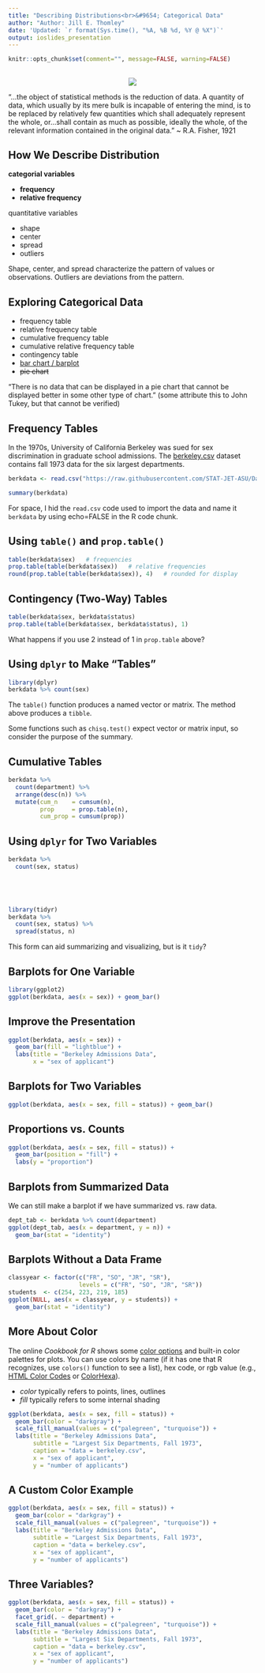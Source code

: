 ```yaml
---
title: "Describing Distributions<br>&#9654; Categorical Data"
author: "Author: Jill E. Thomley"
date: 'Updated: `r format(Sys.time(), "%A, %B %d, %Y @ %X")`'
output: ioslides_presentation
---
```


```r
knitr::opts_chunk$set(comment="", message=FALSE, warning=FALSE)
```

## 

<p style="text-align: center;">![](http://www-history.mcs.st-andrews.ac.uk/BigPictures/Fisher.jpeg)</p>

<p>"...the object of statistical methods is the reduction of data. A quantity of data, which usually by its mere bulk is incapable of entering the mind, is to be replaced by relatively few quantities which shall adequately represent the whole, or...shall contain as much as possible, ideally the whole, of the relevant information contained in the original data." ~ R.A. Fisher, 1921</p>


## How We Describe Distribution

__categorial variables__

* __frequency__
* __relative frequency__

quantitative variables

* shape
* center
* spread
* outliers

Shape, center, and spread characterize the pattern of values or observations. Outliers are deviations from the pattern.


## Exploring Categorical Data

* frequency table
* relative frequency table
* cumulative frequency table
* cumulative relative frequency table
* contingency table
* [bar chart / barplot](https://ggplot2.tidyverse.org/reference/geom_bar.html)
* ~~pie chart~~

“There is no data that can be displayed in a pie chart that cannot be displayed better in some other type of chart.” (some attribute this to John Tukey, but that cannot be verified)


## Frequency Tables

In the 1970s, University of California Berkeley was sued for sex discrimination in graduate school admissions. The [berkeley.csv](https://raw.githubusercontent.com/STAT-JET-ASU/Datasets/master/Instructor/berkeley.csv) dataset contains fall 1973 data for the six largest departments.

```r
berkdata <- read.csv("https://raw.githubusercontent.com/STAT-JET-ASU/Datasets/master/Instructor/berkeley.csv")
```

```r
summary(berkdata)
```

For space, I hid the `read.csv` code used to import the data and name it `berkdata`  by using echo=FALSE in the R code chunk.


## Using `table()` and `prop.table()`

```r
table(berkdata$sex)   # frequencies
prop.table(table(berkdata$sex))   # relative frequencies
round(prop.table(table(berkdata$sex)), 4)   # rounded for display
```


## Contingency (Two-Way) Tables

```r
table(berkdata$sex, berkdata$status)
prop.table(table(berkdata$sex, berkdata$status), 1)
```

What happens if you use 2 instead of 1 in `prop.table` above?


## Using `dplyr` to Make "Tables"

```r
library(dplyr)
berkdata %>% count(sex)
```

The `table()` function produces a named vector or matrix. The method above produces a `tibble`.

Some functions such as `chisq.test()` expect vector or matrix input, so consider the purpose of the summary.


## Cumulative Tables 

```r
berkdata %>% 
  count(department) %>% 
  arrange(desc(n)) %>% 
  mutate(cum_n    = cumsum(n),
         prop     = prop.table(n),
         cum_prop = cumsum(prop))
```


## Using `dplyr` for Two Variables

```r
berkdata %>% 
  count(sex, status)
```


## &nbsp;

```r
library(tidyr)
berkdata %>% 
  count(sex, status) %>% 
  spread(status, n)
```

This form can aid summarizing and visualizing, but is it `tidy`?


## Barplots for One Variable

```r
library(ggplot2)
ggplot(berkdata, aes(x = sex)) + geom_bar()
```


## Improve the Presentation

```r
ggplot(berkdata, aes(x = sex)) + 
  geom_bar(fill = "lightblue") +
  labs(title = "Berkeley Admissions Data",
       x = "sex of applicant")
```


## Barplots for Two Variables

```r
ggplot(berkdata, aes(x = sex, fill = status)) + geom_bar()
```


## Proportions vs. Counts

```r
ggplot(berkdata, aes(x = sex, fill = status)) + 
  geom_bar(position = "fill") +
  labs(y = "proportion")
```


## Barplots from Summarized Data

We can still make a barplot if we have summarized vs. raw data.

```r
dept_tab <- berkdata %>% count(department)
ggplot(dept_tab, aes(x = department, y = n)) + 
  geom_bar(stat = "identity")
```


## Barplots Without a Data Frame

```r
classyear <- factor(c("FR", "SO", "JR", "SR"),
                    levels = c("FR", "SO", "JR", "SR"))
students  <- c(254, 223, 219, 185)
ggplot(NULL, aes(x = classyear, y = students)) + 
  geom_bar(stat = "identity")
```


## More About Color

The online _Cookbook for R_ shows some [color options](http://www.cookbook-r.com/Graphs/Colors_(ggplot2)/) and built-in color palettes for plots. You can use colors by name (if it has one that R recognizes, use `colors()` function to see a list), hex code, or rgb value (e.g., [HTML Color Codes](https://htmlcolorcodes.com/color-names/) or [ColorHexa](https://www.colorhexa.com/)).

* _color_ typically refers to points, lines, outlines
* _fill_ typically refers to some internal shading

```r
ggplot(berkdata, aes(x = sex, fill = status)) +
  geom_bar(color = "darkgray") +
  scale_fill_manual(values = c("palegreen", "turquoise")) +
  labs(title = "Berkeley Admissions Data",
       subtitle = "Largest Six Departments, Fall 1973",
       caption = "data = berkeley.csv",
       x = "sex of applicant",
       y = "number of applicants")
```


## A Custom Color Example

```r
ggplot(berkdata, aes(x = sex, fill = status)) +
  geom_bar(color = "darkgray") +
  scale_fill_manual(values = c("palegreen", "turquoise")) +
  labs(title = "Berkeley Admissions Data",
       subtitle = "Largest Six Departments, Fall 1973",
       caption = "data = berkeley.csv",
       x = "sex of applicant",
       y = "number of applicants")
```


## Three Variables?

```r
ggplot(berkdata, aes(x = sex, fill = status)) +
  geom_bar(color = "darkgray") +
  facet_grid(. ~ department) +
  scale_fill_manual(values = c("palegreen", "turquoise")) +
  labs(title = "Berkeley Admissions Data",
       subtitle = "Largest Six Departments, Fall 1973",
       caption = "data = berkeley.csv",
       x = "sex of applicant",
       y = "number of applicants")
```
